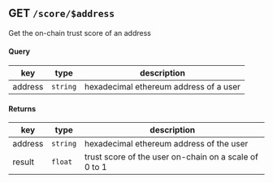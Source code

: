 ## GET `/score/$address`

Get the on-chain trust score of an address

#### Query

| key     | type     | description                            |
| ------- | -------- | -------------------------------------- |
| address | `string` | hexadecimal ethereum address of a user |

#### Returns

| key     | type     | description                                           |
| ------- | -------- | ----------------------------------------------------- |
| address | `string` | hexadecimal ethereum address of the user              |
| result  | `float`  | trust score of the user on-chain on a scale of 0 to 1 |
